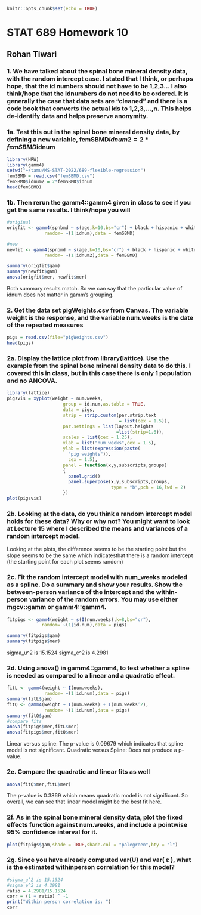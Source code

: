 ```{r setup, include=FALSE}
knitr::opts_chunk$set(echo = TRUE)
```

# STAT 689 Homework 10
## Rohan Tiwari

### 1. We have talked about the spinal bone mineral density data, with the random intercept case. I stated that I think, or perhaps hope, that the id numbers should not have to be 1,2,3… I also think/hope that the idnumbers do not need to be ordered. It is generally the case that data sets are “cleaned” and there is a code book that converts the actual ids to 1,2,3,…,n. This helps de-identify data and helps preserve anonymity.

### 1a. Test this out in the spinal bone mineral density data, by defining a new variable, femSBMD$idnum2 = 2 * femSBMD$idnum

```{r}
library(HRW)
library(gamm4)
setwd("~/tamu/MS-STAT-2022/689-flexible-regression")
femSBMD = read.csv("femSBMD.csv")
femSBMD$idnum2 = 2*femSBMD$idnum
head(femSBMD)
```

### 1b. Then rerun the gamm4::gamm4 given in class to see if you get the same results. I think/hope you will

```{r}
#original 
origfit <- gamm4(spnbmd ~ s(age,k=10,bs="cr") + black + hispanic + white,
              random= ~(1|idnum),data = femSBMD)

#new
newfit <- gamm4(spnbmd ~ s(age,k=10,bs="cr") + black + hispanic + white,
              random= ~(1|idnum2),data = femSBMD)

summary(origfit$gam)
summary(newfit$gam)
anova(origfit$mer, newfit$mer)
```
Both summary results match. So we can say that the particular value of idnum does not matter in gamm's grouping.

### 2. Get the data set pigWeights.csv from Canvas. The variable weight is the response, and the variable num.weeks is the date of the repeated measures

```{r}
pigs = read.csv(file="pigWeights.csv")
head(pigs)
```

### 2a. Display the lattice plot from library(lattice). Use the example from the spinal bone mineral density data to do this. I covered this in class, but in this case there is only 1 population and no ANCOVA.

```{r}
library(lattice)
pigsvis = xyplot(weight ~ num.weeks,
                     group = id.num,as.table = TRUE,
                     data = pigs,
                     strip = strip.custom(par.strip.text
                                          = list(cex = 1.5)),
                     par.settings = list(layout.heights
                                         =list(strip=1.6)),
                     scales = list(cex = 1.25),
                     xlab = list("num weeks",cex = 1.5),
                     ylab = list(expression(paste(
                       "pig weights")),
                       cex = 1.5),
                     panel = function(x,y,subscripts,groups)
                     {  
                       panel.grid() 
                       panel.superpose(x,y,subscripts,groups,
                                       type = "b",pch = 16,lwd = 2)
                     })
plot(pigsvis)
```

### 2b. Looking at the data, do you think a random intercept model holds for these data? Why or why not? You might want to look at Lecture 15 where I described the means and variances of a random intercept model.

Looking at the plots, the difference seems to be the starting point but the slope seems to be the same which indicatesthat there is a random intercept (the starting point for each plot seems random)

### 2c. Fit the random intercept model with num_weeks modeled as a spline. Do a summary and show your results. Show the between-person variance of the intercept and the within-person variance of the random errors. You may use either mgcv::gamm or gamm4::gamm4.

```{r}
fitpigs <- gamm4(weight ~ s(I(num.weeks),k=8,bs="cr"),
             random= ~(1|id.num),data = pigs)

summary(fitpigs$gam)
summary(fitpigs$mer)
```
sigma_u^2 is 15.1524
sigma_e^2 is 4.2981


### 2d. Using anova() in gamm4::gamm4, to test whether a spline is needed as compared to a linear and a quadratic effect.

```{r}
fitL <- gamm4(weight ~ I(num.weeks),
              random= ~(1|id.num),data = pigs)
summary(fitL$gam)
fitQ <- gamm4(weight ~ I(num.weeks) + I(num.weeks^2),
              random= ~(1|id.num),data = pigs)
summary(fitQ$gam)
#compare fits
anova(fitpigs$mer,fitL$mer)
anova(fitpigs$mer,fitQ$mer)
```
Linear versus spline: The p-value is 0.09679 which indicates that spline model is not significant. Quadratic versus Spline: Does not produce a p-value.

### 2e. Compare the quadratic and linear fits as well

```{r}
anova(fitQ$mer,fitL$mer)
```
The p-value is 0.3869 which means quadratic model is not significant. So overall, we can see that linear model might be the best fit here. 


### 2f. As in the spinal bone mineral density data, plot the fixed effects function against num.weeks, and include a pointwise 95% confidence interval for it.

```{r}
plot(fitpigs$gam,shade = TRUE,shade.col = "palegreen",bty = "l")
```



### 2g. Since you have already computed var(U) and var( ε ), what is the estimated withinperson correlation for this model?

```{r}
#sigma_u^2 is 15.1524
#sigma_e^2 is 4.2981
ratio = 4.2981/15.1524
corr = (1 + ratio) ^ -1
print("Within person correlation is: ")
corr
```


